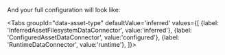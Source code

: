 
<PartBatchSpecPassthrough />

And your full configuration will look like:

<Tabs
  groupId="data-asset-type"
  defaultValue='inferred'
  values={[
  {label: 'InferredAssetFilesystemDataConnector', value:'inferred'},
  {label: 'ConfiguredAssetDataConnector', value:'configured'},
  {label: 'RuntimeDataConnector', value:'runtime'},
  ]}>

  <TabItem value="inferred">

```python title="Python" name="version-0.18 inferred spark datasource_config post batch_spec_passthrough definition"
```

  </TabItem>
  <TabItem value="configured">

```python title="Python" name="version-0.18 configured spark datasource_config post batch_spec_passthrough definition"
```

      
  </TabItem>
  <TabItem value="runtime">

```python title="Python" name="version-0.18 runtime spark datasource_config post batch_spec_passthrough definition"
```


  </TabItem>
  </Tabs>